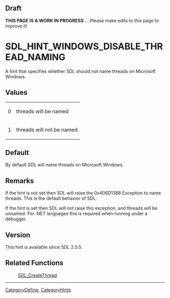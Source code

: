 == Draft ==

'''THIS PAGE IS A WORK IN PROGRESS''' ... Please make edits to this page to improve it!


<!-- #*^*^*^*^*See http://wiki.libsdl.org/moin.cgi/SGEnumerations for details on editing this page*^*^*^*^* -->


= SDL_HINT_WINDOWS_DISABLE_THREAD_NAMING =
A hint that specifies whether SDL should not name threads on Microsoft Windows.




== Values ==
{|
|0
|threads will be named
|-
|1
|threads will not be named
|}


== Default ==
By default SDL will name threads on Microsoft Windows.



== Remarks ==
If the hint is not set then SDL will raise the 0x406D1388 Exception to name threads.  This is the default behavior of SDL.

If the hint is set then SDL will not raise this exception, and threads will be unnamed.  For .NET languages this is required when running under a debugger.

== Version ==
This hint is available since SDL 2.0.5.


== Related Functions ==
:[[SDL_CreateThread]]
<!-- #Remove this section if empty -->

----
[[CategoryDefine]], [[CategoryHints]]
<!-- #See the Style Guide for instructions on editing the footer. -->
